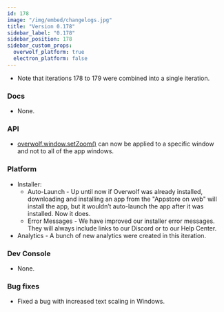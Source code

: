 ```yaml
---
id: 178
image: "/img/embed/changelogs.jpg"
title: "Version 0.178"
sidebar_label: "0.178"
sidebar_position: 178
sidebar_custom_props:
  overwolf_platform: true
  electron_platform: false
---
```


* Note that iterations 178 to 179 were combined into a single iteration. 

### Docs

* None.

### API

* [overwolf.window.setZoom()](/api/windows#setzoomwinzoomfactorowid-windowid) can now be applied to a specific window and not to all of the app windows.

### Platform

* Installer:
  * Auto-Launch - Up until now if Overwolf was already installed, downloading and installing an app from the "Appstore on web" will install the app, but it wouldn’t auto-launch the app after it was installed. Now it does.
  * Error Messages - We have improved our installer error messages. They will always include links to our Discord or to our Help Center.
* Analytics - A bunch of new analytics were created in this iteration.

### Dev Console

* None.

### Bug fixes

* Fixed a bug with increased text scaling in Windows.

